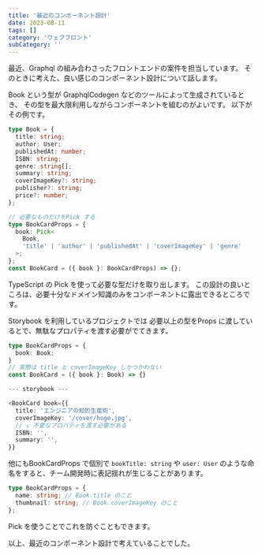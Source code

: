 ```yaml
---
title: '最近のコンポーネント設計'
date: 2023-08-11
tags: []
category: 'ウェブフロント'
subCategory: ''
---
```


最近、Graphql の組み合わさったフロントエンドの案件を担当しています。
そのときに考えた、良い感じのコンポーネント設計について話します。

Book という型が GraphqlCodegen などのツールによって生成されているとき、
その型を最大限利用しながらコンポーネントを組むのがよいです。
以下がその例です。

```typescript
type Book = {
  title: string;
  author: User;
  publishedAt: number;
  ISBN: string;
  genre: string[];
  summary: string;
  coverImageKey?: string;
  publisher?: string;
  price?: number;
};

// 必要なものだけをPick する
type BookCardProps = {
  book: Pick<
    Book,
    'title' | 'author' | 'publishedAt' | 'coverImageKey' | 'genre'
  >;
};
const BookCard = ({ book }: BookCardProps) => {};
```

TypeScript の Pick を使って必要な型だけを取り出します。
この設計の良いところは、必要十分なドメイン知識のみをコンポーネントに露出できるところです。

Storybook を利用しているプロジェクトでは 必要以上の型をProps に渡しているとで、無駄なプロパティを渡す必要がでてきます。

```typescript
type BookCardProps = {
  book: Book;
}
// 実際は title と coverImageKey しかつかわない
const BookCard = ({ book }: Book) => {}

--- storybook ---

<BookCard book={{
  title: 'エンジニアの知的生産術',
  coverImageKey: '/cover/hoge.jpg',
  // ↓ 不要なプロパティを渡す必要がある
  ISBN: '',
  summary: '',
}}

```

他にもBookCardProps で個別で `bookTitle: string` や `user: User` のような命名をすると、チーム開発時に表記揺れが生じることがあります。

```typescript
type BookCardProps = {
  name: string; // Book.title のこと
  thumbnail: string; // Book.coverImageKey のこと
};
```

Pick を使うことでこれを防ぐこともできます。

以上、最近のコンポーネント設計で考えていることでした。

